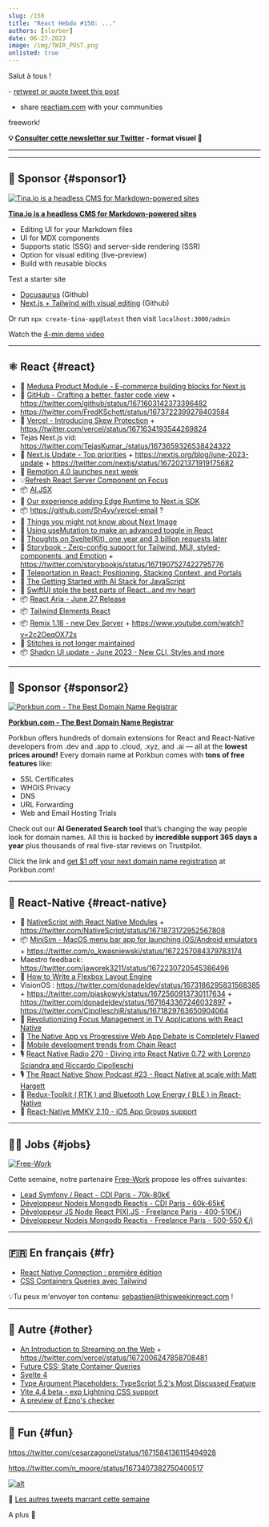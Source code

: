 ```yaml
---
slug: /150
title: "React Hebdo #150: ..."
authors: [slorber]
date: 06-27-2023
image: /img/TWIR_POST.png
unlisted: true
---
```


Salut à tous !

- [retweet or quote tweet this post](https://twitter.com/reactgamejam/status/1672254466211340291)

- share [reactjam.com](http://reactjam.com/) with your communities

freework!

<Todo />

<!-- truncate -->

**💡 [Consulter cette newsletter sur Twitter](https://slo.im/thread) - format visuel 🎨**

---


<Support />

---

## 💸 Sponsor {#sponsor1}

[![Tina.io is a headless CMS for Markdown-powered sites](/emails/issues/140/tinacms.jpg)](https://tina.io/?utm_source=newsletter&utm_term=this-week-in-react)

**[Tina.io is a headless CMS for Markdown-powered sites](https://tina.io/?utm_source=newsletter&utm_term=this-week-in-react)**

- Editing UI for your Markdown files
- UI for MDX components
- Supports static (SSG) and server-side rendering (SSR)
- Option for visual editing (live-preview)
- Build with reusable blocks

Test a starter site

- [Docusaurus](https://github.com/tinacms/tinasaurus) (Github)
- [Next.js + Tailwind with visual editing](https://github.com/tinacms/tina-cloud-starter) (Github)

Or run `npx create-tina-app@latest` then visit `localhost:3000/admin`

Watch the [4-min demo video](https://www.youtube.com/watch?v=zRkeKSZjlyw)

---

## ⚛️ React {#react}

- 📜 [Medusa Product Module - E-commerce building blocks for Next.js](https://medusajs.com/recap/)
- 📜 [GitHub - Crafting a better, faster code view](https://github.blog/2023-06-21-crafting-a-better-faster-code-view/) + https://twitter.com/github/status/1671603142373396482
- https://twitter.com/FredKSchott/status/1673722399278403584
- 📜 [Vercel - Introducing Skew Protection](https://vercel.com/blog/version-skew-protection) + https://twitter.com/vercel/status/1671634193544269824
- Tejas Next.js vid: https://twitter.com/TejasKumar_/status/1673659326538424322
- 📜 [Next.js Update - Top priorities](https://twitter.com/delba_oliveira/status/1672258238446989314) + https://nextjs.org/blog/june-2023-update + https://twitter.com/nextjs/status/1672021371919175682
- 👀 [Remotion 4.0 launches next week](https://twitter.com/JNYBGR/status/1673641398539546625)
- 💡[Refresh React Server Component on Focus](https://buildui.com/recipes/refresh-react-server-component-on-focus)
- 📦 [AI.JSX](https://github.com/fixie-ai/ai-jsx)
- 📜 [Our experience adding Edge Runtime to Next.js SDK](https://blog.logto.io/next-edge/)
- 📦 https://github.com/Sh4yy/vercel-email ?
- 📜 [Things you might not know about Next Image](https://pixelpoint.io/blog/next-image/)
- 📜 [Using useMutation to make an advanced toggle in React](https://www.propelauth.com/post/using-usemutation-to-make-an-advanced-toggle-in-react)
- 📜 [Thoughts on Svelte(Kit), one year and 3 billion requests later](https://claudioholanda.ch/en/blog/svelte-kit-after-3-billion-requests/)
- 📜 [Storybook - Zero-config support for Tailwind, MUI, styled-components, and Emotion](https://storybook.js.org/blog/zero-config-support-for-tailwind-mui-styled-components-and-emotion/) + https://twitter.com/storybookjs/status/1671907527422795776
- 📜 [Teleportation in React: Positioning, Stacking Context, and Portals](https://www.developerway.com/posts/positioning-and-portals-in-react)
- 📜 [The Getting Started with AI Stack for JavaScript](https://a16z.com/2023/06/21/the-getting-started-with-ai-stack-for-javascript/)
- 📜 [SwiftUI stole the best parts of React…and my heart](https://www.mux.com/blog/swiftui-against-react)
- 📦 [React Aria - June 27 Release](https://twitter.com/devongovett/status/1673764872117714944)
- 📦 [Tailwind Elements React](https://twitter.com/TailwindElement/status/1673628853909045249)
- 📦 [Remix 1.18 - new Dev Server](https://github.com/remix-run/remix/releases/tag/remix%401.18.0) + https://www.youtube.com/watch?v=2c2OeqOX72s
- 💬 [Stitches is not longer maintained](https://github.com/stitchesjs/stitches/discussions/1149#discussioncomment-6223090)
- 📦 [Shadcn UI update - June 2023 - New CLI, Styles and more](https://twitter.com/shadcn/status/1671960924587180034)

<SubscribeFormEmbed placement="middle" />

---

## 💸 Sponsor {#sponsor2}

[![Porkbun.com - The Best Domain Name Registrar](/emails/issues/150/porkbun.png)](https://porkbun.com/?coupon=TWIREACT&utm_source=TWIREACT&utm_medium=Newsletter&utm_campaign=twirjune2023)

**[Porkbun.com - The Best Domain Name Registrar](https://porkbun.com/?coupon=TWIREACT&utm_source=TWIREACT&utm_medium=Newsletter&utm_campaign=twirjune2023)**

Porkbun offers hundreds of domain extensions for React and React-Native developers from .dev and .app to .cloud, .xyz, and .ai — all at the **lowest prices around!** Every domain name at Porkbun comes with **tons of free features** like:

- SSL Certificates
- WHOIS Privacy
- DNS
- URL Forwarding
- Web and Email Hosting Trials

Check out our **AI Generated Search tool** that’s changing the way people look for domain names. All this is backed by **incredible support 365 days a year** plus thousands of real five-star reviews on Trustpilot.

Click the link and [get $1 off your next domain name registration](http://porkbun.com/?coupon=TWIREACT&utm_source=TWIREACT&utm_medium=Newsletter&utm_campaign=twirjune2023) at Porkbun.com!

---

## 📱 React-Native {#react-native}

- 📜 [NativeScript with React Native Modules](https://blog.nativescript.org/nativescript-with-react-native/) + https://twitter.com/NativeScript/status/1671873172952567808
- 📦 [MiniSim - MacOS menu bar app for launching iOS/Android emulators](https://github.com/okwasniewski/minisim) + https://twitter.com/o_kwasniewski/status/1672257084379783174
- Maestro feedback: https://twitter.com/jaworek3211/status/1672230720545386496
- 📜 [How to Write a Flexbox Layout Engine](https://tchayen.com/how-to-write-a-flexbox-layout-engine)
- VisionOS : https://twitter.com/donadeldev/status/1673186295831568385 + https://twitter.com/piaskowyk/status/1672560913730117634 + https://twitter.com/donadeldev/status/1671643367246032897 + https://twitter.com/CipolleschiR/status/1671829763650904064
- 📜 [Revolutionizing Focus Management in TV Applications with React Native](https://medium.com/xite-engineering/revolutionizing-focus-management-in-tv-applications-with-react-native-10ba69bd90)
- 📜 [The Native App vs Progressive Web App Debate is Completely Flawed](https://ionic.io/blog/the-native-app-vs-progressive-web-app-debate-is-completely-flawed)
- 📜 [Mobile development trends from Chain React](https://ionic.io/blog/mobile-development-trends-from-chain-react)
- 🎙️ [React Native Radio 270 - Diving into React Native 0.72 with Lorenzo Sciandra and Riccardo Cipolleschi](https://reactnativeradio.com/episodes/diving-into-react-native-072-with-lorenzo-sciandra-and-riccardo-cipolleschi)
- 🎙️ [The React Native Show Podcast #23 - React Native at scale with Matt Hargett](https://www.youtube.com/watch?v=60iOEg-vWjw)
- 🎥 [Redux-Toolkit ( RTK ) and Bluetooth Low Energy ( BLE ) in React-Native](https://www.youtube.com/watch?v=IWEAepFC0eo)
- 🎥 [React-Native MMKV 2.10 - iOS App Groups support](https://twitter.com/mrousavy/status/1672184227813642241)

---

## 🧑‍💻 Jobs {#jobs}

[![Free-Work](/emails/issues/150/free-work.jpg)](https://www.free-work.com/fr/tech-it/jobs?utm_medium=newsletter&utm_source=thisweekinreact&utm_campaign=thisweekinreact_fr_flwo_20230628_newsletter-20230628_Ban-offres)

Cette semaine, notre partenaire [Free-Work](https://www.free-work.com/fr/tech-it/jobs?utm_medium=newsletter&utm_source=thisweekinreact&utm_campaign=thisweekinreact_fr_flwo_20230628_newsletter-20230628_Ban-offres) propose les offres suivantes:

- [Lead Symfony / React - CDI Paris - 70k-80k€](https://www.free-work.com/fr/tech-it/developpeur-php/job-mission/lead-symfony-react-le-local-avant-tout-paris?utm_medium=newsletter&utm_source=thisweekinreact&utm_campaign=thisweekinreact_fr_flwo_20230628_newsletter-20230628_Offre3-EasyPartner)
- [Développeur Nodejs Mongodb Reactjs - CDI Paris - 60k-65k€](https://www.free-work.com/fr/tech-it/api-developpeur/job-mission/developpeur-nodejs-mongodb-reactjs-h-f-17?utm_medium=newsletter&utm_source=thisweekinreact&utm_campaign=thisweekinreact_fr_flwo_20230628_newsletter-20230628_Offre4-HRTEAM)
- [Développeur JS Node React PIXI.JS - Freelance Paris - 400-510€/j](https://www.free-work.com/fr/tech-it/developpeur-web/job-mission/developpeur-js-node-react-pixi-js-secteur-du-jeu-de-casinos?utm_medium=newsletter&utm_source=thisweekinreact&utm_campaign=thisweekinreact_fr_flwo_20230628_newsletter-20230628_Offre1-OLYMPP)
- [Développeur Nodejs Mongodb Reactjs - Freelance Paris - 500-550 €/j](https://www.free-work.com/fr/tech-it/api-developpeur/job-mission/developpeur-nodejs-mongodb-reactjs-h-f-18?utm_medium=newsletter&utm_source=thisweekinreact&utm_campaign=thisweekinreact_fr_flwo_20230628_newsletter-20230628_Offre2-HRTeam)

---

## 🇫🇷 En français {#fr}

- [React Native Connection : première édition](https://www.premieroctet.com/blog/react-native-conn-2023)
- [CSS Containers Queries avec Tailwind](https://www.premieroctet.com/blog/css-container-queries-avec-tailwind)

💡Tu peux m'envoyer ton contenu: [sebastien@thisweekinreact.com](mailto:sebastien@thisweekinreact.com?subject=Contenu%20en%20fran%C3%A7ais) !

<Todo />

---

## 🔀 Autre {#other}

- [An Introduction to Streaming on the Web](https://vercel.com/blog/an-introduction-to-streaming-on-the-web) + https://twitter.com/vercel/status/1672006247858708481
- [Future CSS: State Container Queries](https://ishadeed.com/article/css-state-queries/)
- [Svelte 4](https://svelte.dev/blog/svelte-4)
- [Type Argument Placeholders: TypeScript 5.2's Most Discussed Feature](https://www.totaltypescript.com/type-argument-placeholders-typescript-5-2-most-discussed-feature)
- [Vite 4.4 beta - exp Lightning CSS support](https://twitter.com/vite_js/status/1671510085820882946)
- [A preview of Ezno's checker](https://kaleidawave.github.io/posts/a-preview-of-the-checker/)

---

## 🤭 Fun {#fun}

https://twitter.com/cesarzagonel/status/1671584136115494928

https://twitter.com/n_moore/status/1673407382750400517

[![alt](/emails/issues/122/meme.jpg)](https://twitter.com/TODOTODOTODOTODOTODOTODOTODOTODOTODOTODO)

🤣 [Les autres tweets marrant cette semaine](https://twitter.com/TODOTODOTODOTODOTODOTODOTODOTODOTODOTODO)

A plus 👋
